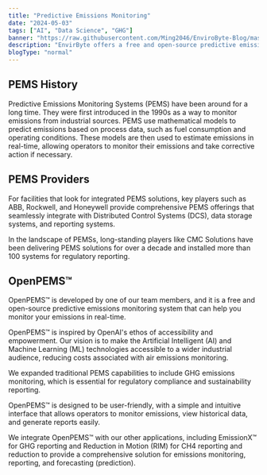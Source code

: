 ```yaml
---
title: "Predictive Emissions Monitoring"
date: "2024-05-03"
tags: ["AI", "Data Science", "GHG"]
banner: "https://raw.githubusercontent.com/Ming2046/EnviroByte-Blog/master/images/PredictiveEmissions.jpg"
description: "EnvirByte offers a free and open-source predictive emission monitoring system that can help you monitor your emissions in real-time."
blogType: "normal"
---
```


## PEMS History

Predictive Emissions Monitoring Systems (PEMS) have been around for a long time. They were first introduced in the 1990s as a way to monitor emissions from industrial sources.
PEMS use mathematical models to predict emissions based on process data, such as fuel consumption and operating conditions.
These models are then used to estimate emissions in real-time, allowing operators to monitor their emissions and take corrective action if necessary.

## PEMS Providers

For facilities that look for integrated PEMS solutions, key players such as ABB, Rockwell, and Honeywell
provide comprehensive PEMS offerings that seamlessly integrate with Distributed Control Systems (DCS), data storage systems, and reporting systems.

In the landscape of PEMSs, long-standing players like CMC Solutions have been delivering PEMS solutions for over a decade and installed more than 100 systems for regulatory reporting.

## OpenPEMS&trade;

OpenPEMS&trade; is developed by one of our team members, and it is a free and open-source predictive emissions monitoring system that can help you monitor your emissions in real-time.

OpenPEMS™ is inspired by OpenAI's ethos of accessibility and empowerment. Our vision is to make the Artificial Intelligent (AI) and Machine Learning (ML) technologies
accessible to a wider industrial audience, reducing costs associated with air emissions monitoring.

We expanded traditional PEMS capabilities to include GHG emissions monitoring, which is essential for regulatory compliance and sustainability reporting.

OpenPEMS™ is designed to be user-friendly, with a simple and intuitive interface that allows operators to monitor emissions, view historical data, and generate reports easily.

We integrate OpenPEMS™ with our other applications, including EmissionX&trade; for GHG reporting and Reduction in Motion (RIM) for CH4 reporting and reduction
to provide a comprehensive solution for emissions monitoring, reporting, and forecasting (prediction).
